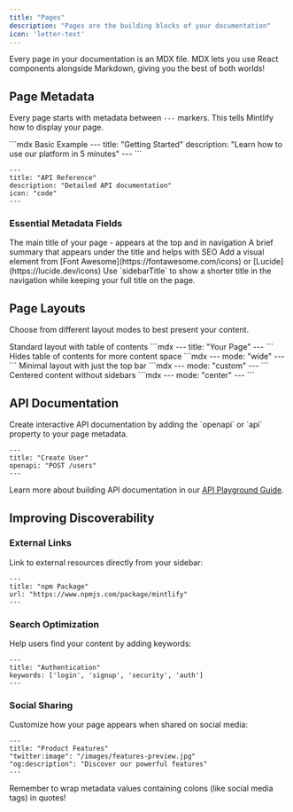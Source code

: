 ```yaml
---
title: "Pages"
description: "Pages are the building blocks of your documentation"
icon: 'letter-text'
---
```


<Note>
  Every page in your documentation is an MDX file. MDX lets you use React components alongside Markdown, giving you the best of both worlds!
</Note>

## Page Metadata

Every page starts with metadata between `---` markers. This tells Mintlify how to display your page.

<CodeGroup>
  ```mdx Basic Example
  ---
  title: "Getting Started"
  description: "Learn how to use our platform in 5 minutes"
  ---
  ```

  ```mdx With Icon
  ---
  title: "API Reference"
  description: "Detailed API documentation"
  icon: "code"
  ---
  ```
</CodeGroup>

### Essential Metadata Fields

<ResponseField name="title" type="string" required>
  The main title of your page - appears at the top and in navigation
</ResponseField>

<ResponseField name="description" type="string">
  A brief summary that appears under the title and helps with SEO
</ResponseField>

<ResponseField name="icon" type="string">
  Add a visual element from [Font Awesome](https://fontawesome.com/icons) or [Lucide](https://lucide.dev/icons)
</ResponseField>

<Tip>
  Use `sidebarTitle` to show a shorter title in the navigation while keeping your full title on the page.
</Tip>

## Page Layouts

Choose from different layout modes to best present your content.

<CardGroup cols={2}>
  <Card title="Default Mode" icon="layout-default">
    Standard layout with table of contents
    ```mdx
    ---
    title: "Your Page"
    ---
    ```
  </Card>
  
  <Card title="Wide Mode" icon="expand">
    Hides table of contents for more content space
    ```mdx
    ---
    mode: "wide"
    ---
    ```
  </Card>

  <Card title="Custom Mode" icon="palette">
    Minimal layout with just the top bar
    ```mdx
    ---
    mode: "custom"
    ---
    ```
  </Card>

  <Card title="Center Mode" icon="align-center">
    Centered content without sidebars
    ```mdx
    ---
    mode: "center"
    ---
    ```
  </Card>
</CardGroup>

## API Documentation

<Info>
  Create interactive API documentation by adding the `openapi` or `api` property to your page metadata.
</Info>

```mdx
---
title: "Create User"
openapi: "POST /users"
---
```

Learn more about building API documentation in our [API Playground Guide](/api-playground/overview).

## Improving Discoverability

### External Links

Link to external resources directly from your sidebar:

```mdx
---
title: "npm Package"
url: "https://www.npmjs.com/package/mintlify"
---
```

### Search Optimization

Help users find your content by adding keywords:

```mdx
---
title: "Authentication"
keywords: ['login', 'signup', 'security', 'auth']
---
```

### Social Sharing

Customize how your page appears when shared on social media:

```mdx
---
title: "Product Features"
"twitter:image": "/images/features-preview.jpg"
"og:description": "Discover our powerful features"
---
```

<Check>
  Remember to wrap metadata values containing colons (like social media tags) in quotes!
</Check>